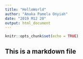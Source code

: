 ```yaml
---
title: "HelloWorld"
author: "Amaka Pamela Onyiah"
date: "2019 M12 20"
output: html_document
---
```


```r
knitr::opts_chunk$set(echo = TRUE)
```

## This is a markdown file
